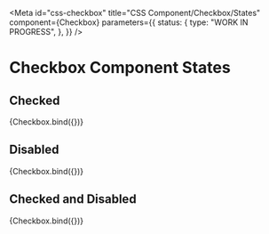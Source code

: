 <!-- @license CC0-1.0 -->


<Meta
  id="css-checkbox"
  title="CSS Component/Checkbox/States"
  component={Checkbox}
  parameters={{
    status: {
      type: "WORK IN PROGRESS",
    },
  }}
/>

# Checkbox Component States

## Checked

<Canvas>
  <Story
    name="Checked"
    args={{
      checked: true,
    }}
  >
    {Checkbox.bind({})}
  </Story>
</Canvas>

## Disabled

<Canvas>
  <Story
    name="Disabled"
    args={{
      disabled: true,
    }}
  >
    {Checkbox.bind({})}
  </Story>
</Canvas>

## Checked and Disabled

<Canvas>
  <Story
    name="Checked and Disabled"
    args={{
      checked: true,
      disabled: true,
    }}
  >
    {Checkbox.bind({})}
  </Story>
</Canvas>
